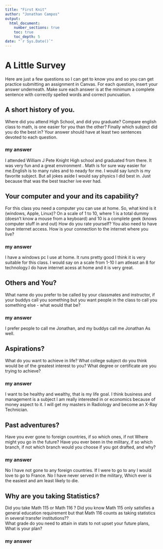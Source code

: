 ```yaml
---
title: "First Knit"
author: "Jonathan Campos"
output: 
  html_document:
    number_sections: true
    toc: true
    toc_depth: 5
date: "`r Sys.Date()`"   
---
```


# A Little Survey

Here are just a few questions so I can get to know you and so you can get practice submitting an assignment in Canvas.  For each question, insert your answer underneath. Make sure each answer is at the minimum a complete sentence with correctly spelled words and correct puncuation. 

## A short history of you.  
Where did you attend High School, and did you graduate? Compare english class to math, is one easier for you than the other? Finally which subject did you do the best in? Your answer should have at least two sentences devoted to each question.  
  
### my answer     
  
I attended William J Pete Knight High school and graduated from there. It was very fun and a great environment . Math is for sure way easier for me.English is to many rules and to neady for me. I would say lunch is my favorite subject. But all jokes aside I would say physics I did best in. Just because that was the best teacher ive ever had. 
     


## Your computer and your and its capability?  
 For this class  you need a computer you can use at home.  So, what kind is it (windows, Apple, Linux)?  On a scale of 1 to 10, where 1 is a total dummy (doesn't know a mouse from a keyboard) and 10 is a complete geek (knows computer stuff in and out) How do you rate yourself?  You also need to have have internet access. How is your connection to the internet where you live?

### my answer   
  I have a windows pc I use at home. It runs pretty good I think it is very suitable for this class. I would say on a scale from 1-10 I am atleast an 8 for technology.I do have internet acess at home and it is very great.
   

## Others and You?   
What name do you prefer to be called by your classmates and instructor, if your buddys call you something but you want people in the class to call you something else - what would that be? 

### my answer     
  
  I prefer people to call me Jonathan, and my buddys call me Jonathan As well. 
 




## Aspirations?   
What do you want to achieve in life?  What college subject do you think would be of the greatest interest to you? What degree or certificate are you trying to achieve?

### my answer     
  
  I want to be healthy and wealthy, that is my life goal. I think business and management is a subject I am really interested in or economics because of money aspect to it. I will get my masters in Radiology and become an X-Ray Technician.
 




## Past adventures?  
Have you ever gone to foreign countries, if so which ones, if not Where might you go in the future?  Have you ever been in the military, if so which branch, if not which branch would you choose if you got drafted, and why?

### my answer     
  
No I have not gone to any foreign countries. If I were to go to any I would love to go to France.  No I have never served in the military, Which ever is the easiest and am least likely to die.    
  




## Why are you taking Statistics?  
Did you take Math 115 or Math 116 ?  Did you know Math 115 only satisfies a general education requirement but that Math 116 counts as taking statistics in several transfer institutions??  
What grade do you need to attain in stats to not upset your future plans, What is your plan?  
 

### my answer     
  
   
 






  




